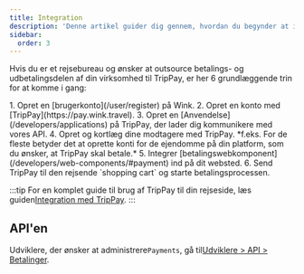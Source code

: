 ```yaml
---
title: Integration
description: 'Denne artikel guider dig gennem, hvordan du begynder at integrere med TripPay.'
sidebar:
  order: 3
---
```


Hvis du er et rejsebureau og ønsker at outsource betalings- og udbetalingsdelen af ​​din virksomhed til TripPay, er her 6 grundlæggende trin for at komme i gang:

<Steps>
  1. Opret en [brugerkonto](/user/register) på Wink.
  2. Opret en konto med [TripPay](https://pay.wink.travel).
  3. Opret en [Anvendelse](/developers/applications) på TripPay, der lader dig kommunikere med vores API.
  4. Opret og kortlæg dine modtagere med TripPay. *f.eks. For de fleste betyder det at oprette konti for de ejendomme på din platform, som du ønsker, at TripPay skal betale.*
  5. Integrer [betalingswebkomponent](/developers/web-components/#payment) ind på dit websted.
  6. Send TripPay til den rejsende `shopping cart` og starte betalingsprocessen.
</Steps>


:::tip
For en komplet guide til brug af TripPay til din rejseside, læs guiden[Integration med TripPay](/guides/integrating-with-trip-pay).&#x20;
:::

## API'en

Udviklere, der ønsker at administrere`Payments`, gå til[Udviklere > API > Betalinger](/developers/apis/#payment-api).

